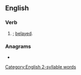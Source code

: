 ==English==

===Verb===
{{head|en|verb form}}

# {{lb|en|archaic}} {{en-past of|belay}}; [[belayed]].

===Anagrams===
* {{anagrams|en|Abdiel|bailed|baldie|bidale|dabeli|diable|déblai}}

[[Category:English 2-syllable words]]